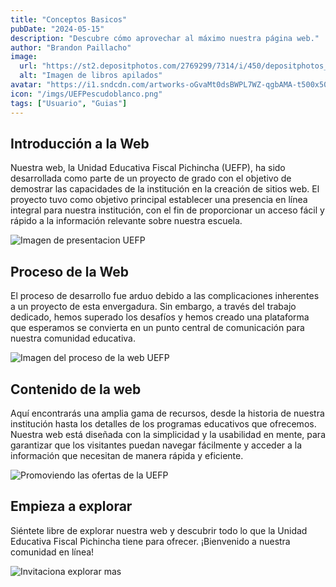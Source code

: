 ```yaml
---
title: "Conceptos Basicos"
pubDate: "2024-05-15"
description: "Descubre cómo aprovechar al máximo nuestra página web."
author: "Brandon Paillacho"
image:
  url: "https://st2.depositphotos.com/2769299/7314/i/450/depositphotos_73146775-stock-photo-a-stack-of-books-on.jpg"
  alt: "Imagen de libros apilados"
avatar: "https://i1.sndcdn.com/artworks-oGvaMt0dsBWPL7WZ-qgbAMA-t500x500.jpg"
icon: "/imgs/UEFPescudoblanco.png"
tags: ["Usuario", "Guias"]
---
```



## Introducción a la Web

Nuestra web, la Unidad Educativa Fiscal Pichincha (UEFP), ha sido desarrollada como parte de un proyecto de grado con el objetivo de demostrar las capacidades de la institución en la creación de sitios web. El proyecto tuvo como objetivo principal establecer una presencia en línea integral para nuestra institución, con el fin de proporcionar un acceso fácil y rápido a la información relevante sobre nuestra escuela.

![Imagen de presentacion UEFP](./../../../assets/userDocs/1.png)

## Proceso de la Web

El proceso de desarrollo fue arduo debido a las complicaciones inherentes a un proyecto de esta envergadura. Sin embargo, a través del trabajo dedicado, hemos superado los desafíos y hemos creado una plataforma que esperamos se convierta en un punto central de comunicación para nuestra comunidad educativa.

![Imagen del proceso de la web UEFP](./../../../assets/userDocs/2.png)

## Contenido de la web

Aquí encontrarás una amplia gama de recursos, desde la historia de nuestra institución hasta los detalles de los programas educativos que ofrecemos. Nuestra web está diseñada con la simplicidad y la usabilidad en mente, para garantizar que los visitantes puedan navegar fácilmente y acceder a la información que necesitan de manera rápida y eficiente.

![Promoviendo las ofertas de la UEFP](./../../../assets/userDocs/3.png)

## Empieza a explorar

Siéntete libre de explorar nuestra web y descubrir todo lo que la Unidad Educativa Fiscal Pichincha tiene para ofrecer. ¡Bienvenido a nuestra comunidad en línea!

![Invitaciona explorar mas](./../../../assets/userDocs/4.png)

<LinkContainer>
  <LinkCard invert text="Regresar al inicio" destiny="" content="" />
  <LinkCard
    text="Guia de navegacion para el usuario"
    destiny="navegacion"
    content="user"
  />
</LinkContainer>
